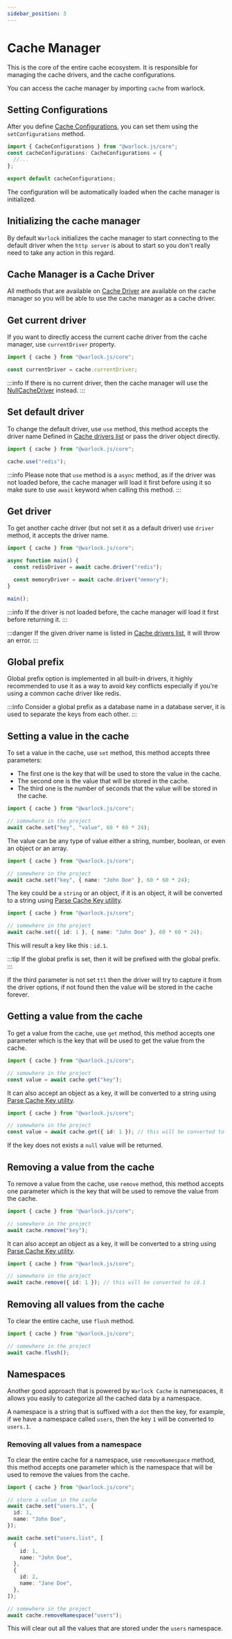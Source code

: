 ```yaml
---
sidebar_position: 3
---
```


# Cache Manager

This is the core of the entire cache ecosystem. It is responsible for managing the cache drivers, and the cache configurations.

You can access the cache manager by importing `cache` from warlock.

## Setting Configurations

After you define [Cache Configurations](./configurations), you can set them using the `setConfigurations` method.

```ts title="src/config/cache.ts"
import { CacheConfigurations } from "@warlock.js/core";
const cacheConfigurations: CacheConfigurations = {
  //...
};

export default cacheConfigurations;
```

The configuration will be automatically loaded when the cache manager is initialized.

## Initializing the cache manager

By default `Warlock` initializes the cache manager to start connecting to the default driver when the `http server` is about to start so you don't really need to take any action in this regard.

## Cache Manager is a Cache Driver

All methods that are available on [Cache Driver](./cache-driver-interface) are available on the cache manager so you will be able to use the cache manager as a cache driver.

## Get current driver

If you want to directly access the current cache driver from the cache manager, use `currentDriver` property.

```ts
import { cache } from "@warlock.js/core";

const currentDriver = cache.currentDriver;
```

:::info
If there is no current driver, then the cache manager will use the [NullCacheDriver](./null) instead.
:::

## Set default driver

To change the default driver, use `use` method, this method accepts the driver name Defined in [ Cache drivers list](./configurations#drivers) or pass the driver object directly.

```ts
import { cache } from "@warlock.js/core";

cache.use("redis");
```

:::info
Please note that `use` method is a `async` method, as if the driver was not loaded before, the cache manager will load it first before using it so make sure to use `await` keyword when calling this method.
:::

## Get driver

To get another cache driver (but not set it as a default driver) use `driver` method, it accepts the driver name.

```ts title="src/main.ts"
import { cache } from "@warlock.js/core";

async function main() {
  const redisDriver = await cache.driver("redis");

  const memoryDriver = await cache.driver("memory");
}

main();
```

:::info
If the driver is not loaded before, the cache manager will load it first before returning it.
:::

:::danger
If the given driver name is listed in [ Cache drivers list](./configurations#drivers), it will throw an error.
:::

## Global prefix

Global prefix option is implemented in all built-in drivers, it highly recommended to use it as a way to avoid key conflicts especially if you're using a common cache driver like redis.

:::info
Consider a global prefix as a database name in a database server, it is used to separate the keys from each other.
:::

## Setting a value in the cache

To set a value in the cache, use `set` method, this method accepts three parameters:

- The first one is the key that will be used to store the value in the cache.
- The second one is the value that will be stored in the cache.
- The third one is the number of seconds that the value will be stored in the cache.

```ts
import { cache } from "@warlock.js/core";

// somewhere in the project
await cache.set("key", "value", 60 * 60 * 24);
```

The value can be any type of value either a string, number, boolean, or even an object or an array.

```ts
import { cache } from "@warlock.js/core";

// somewhere in the project
await cache.set("key", { name: "John Doe" }, 60 * 60 * 24);
```

The key could be a `string` or an object, if it is an object, it will be converted to a string using [Parse Cache Key utility](./utils#parse-cache-key).

```ts
import { cache } from "@warlock.js/core";

// somewhere in the project
await cache.set({ id: 1 }, { name: "John Doe" }, 60 * 60 * 24);
```

This will result a key like this : `id.1`.

:::tip
If the global prefix is set, then it will be prefixed with the global prefix.
:::

If the third parameter is not set `ttl` then the driver will try to capture it from the driver options, if not found then the value will be stored in the cache forever.

## Getting a value from the cache

To get a value from the cache, use `get` method, this method accepts one parameter which is the key that will be used to get the value from the cache.

```ts
import { cache } from "@warlock.js/core";

// somewhere in the project
const value = await cache.get("key");
```

It can also accept an object as a key, it will be converted to a string using [Parse Cache Key utility](./utils#parse-cache-key).

```ts
import { cache } from "@warlock.js/core";

// somewhere in the project
const value = await cache.get({ id: 1 }); // this will be converted to id.1
```

If the key does not exists a `null` value will be returned.

## Removing a value from the cache

To remove a value from the cache, use `remove` method, this method accepts one parameter which is the key that will be used to remove the value from the cache.

```ts
import { cache } from "@warlock.js/core";

// somewhere in the project
await cache.remove("key");
```

It can also accept an object as a key, it will be converted to a string using [Parse Cache Key utility](./utils#parse-cache-key).

```ts
import { cache } from "@warlock.js/core";

// somewhere in the project
await cache.remove({ id: 1 }); // this will be converted to id.1
```

## Removing all values from the cache

To clear the entire cache, use `flush` method.

```ts
import { cache } from "@warlock.js/core";

// somewhere in the project
await cache.flush();
```

## Namespaces

Another good approach that is powered by `Warlock Cache` is namespaces, it allows you easily to categorize all the cached data by a namespace.

A namespace is a string that is suffixed with a `dot` then the key, for example, if we have a namespace called `users`, then the key `1` will be converted to `users.1`.

### Removing all values from a namespace

To clear the entire cache for a namespace, use `removeNamespace` method, this method accepts one parameter which is the namespace that will be used to remove the values from the cache.

```ts
import { cache } from "@warlock.js/core";

// store a value in the cache
await cache.set("users.1", {
  id: 1,
  name: "John Doe",
});

await cache.set("users.list", [
  {
    id: 1,
    name: "John Doe",
  },
  {
    id: 2,
    name: "Jane Doe",
  },
]);

// somewhere in the project
await cache.removeNamespace("users");
```

This will clear out all the values that are stored under the `users` namespace.
